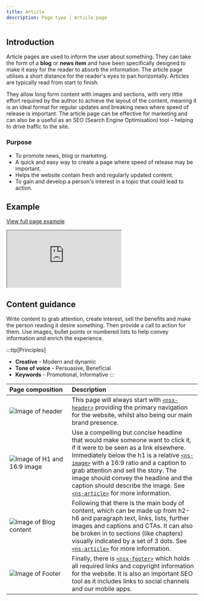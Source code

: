 ```yaml
---
title: Article
description: Page type | Article page
---
```


## Introduction

Article pages are used to inform the user about something. They can take the form of a **blog** or **news item** and have been specifically designed to make it easy for the reader to absorb the information. The article page utilises a short distance for the reader's eyes to pan horizontally. Articles are typically read from start to finish.

They allow long form content with images and sections, with very little effort required by the author to achieve the layout of the content, meaning it is an ideal format for regular updates and breaking news where speed of release is important. The article page  can be effective for marketing and can also be a useful as an SEO (Search Engine Optimisation) tool – helping to drive traffic to the site.

### Purpose

- To promote news, blog or marketing.
- A quick and easy way to create a page where speed of release may be important.
- Helps the website contain fresh and regularly updated content.
- To gain and develop a person's interest in a topic that could lead to action.

## Example

<div class="storybook-embed page">
  <p><a href="https://www.britishgas.co.uk/nucleus/demo/iframe.html?id=examples-page-types--article&amp;viewMode=story">View full page example</a></p>
  <iframe src="https://www.britishgas.co.uk/nucleus/demo/iframe.html?id=examples-page-types--article&amp;viewMode=story&amp;nav=0" title="Nucleus: examples-page-types--article" sandbox="allow-forms allow-modals allow-popups allow-presentation allow-same-origin allow-scripts"></iframe>
</div>

## Content guidance

Write content to grab attention, create interest, sell the benefits and make the person reading it desire something. Then provide a call to action for them. Use images, bullet points or numbered lists to help convey information and enrich the experience.

:::tip[Principles]
- **Creative** - Modern and dynamic
- **Tone of voice** - Persuasive, Beneficial
- **Keywords** - Promotional, Informative
:::

| Page&nbsp;composition | Description |
| :--- | :--- |
| ![Image of header](https://user-images.githubusercontent.com/78355810/121555708-250d1f00-ca0b-11eb-86b9-df4a65ccfb60.png) | This page will always start with [`<nsx-header>`](/components/nsx-header) providing the primary navigation for the website, whilst also being our main brand presence. |
| ![Image of H1 and 16:9 image](https://user-images.githubusercontent.com/78355810/123983883-1f787880-d9bc-11eb-8f6a-ad877d1bf1c3.png) | Use a compelling but concise headline that would make someone want to click it, if it were to be seen as a link elsewhere. Immediately below the h1 is a relative [`<ns-image>`](/components/ns-image) with a 16:9 ratio and a caption to grab attention and sell the story. The image should convey the headline and the caption should describe the image. See [`<ns-article>`](/components/ns-article) for more information. |
| ![Image of Blog content](https://user-images.githubusercontent.com/78355810/123984000-34550c00-d9bc-11eb-9b28-c740b56a75b9.png) | Following that there is the main body of content, which can be made up from h2-h6 and paragraph text, links, lists, further images and captions and CTAs. It can also be broken in to sections (like chapters) visually indicated by a set of 3 dots. See [`<ns-article>`](/components/ns-article) for more information. |
| ![Image of Footer](https://user-images.githubusercontent.com/78355810/121567323-57704980-ca16-11eb-9951-598055b9808c.png) | Finally, there is [`<nsx-footer>`](/components/nsx-footer) which holds all required links and copyright information for the website. It is also an important SEO tool as it includes links to social channels and our mobile apps. |

